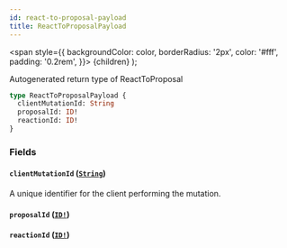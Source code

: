 ```yaml
---
id: react-to-proposal-payload
title: ReactToProposalPayload
---
```


<span
style={{
      backgroundColor: color,
      borderRadius: '2px',
      color: '#fff',
      padding: '0.2rem',
    }}>
{children}
</span>
);

Autogenerated return type of ReactToProposal

```graphql
type ReactToProposalPayload {
  clientMutationId: String
  proposalId: ID!
  reactionId: ID!
}
```

### Fields

#### `clientMutationId` ([`String`](/docs/api/scalars/string))

A unique identifier for the client performing the mutation.

#### `proposalId` ([`ID!`](/docs/api/scalars/id))

#### `reactionId` ([`ID!`](/docs/api/scalars/id))
